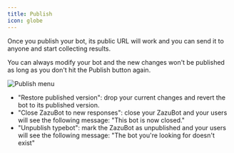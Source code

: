 ```yaml
---
title: Publish
icon: globe
---
```


Once you publish your bot, its public URL will work and you can send it to anyone and start collecting results.

You can always modify your bot and the new changes won't be published as long as you don't hit the Publish button again.

<Frame>
  <img src="/images/publish.png" alt="Publish menu" />
</Frame>

- "Restore published version": drop your current changes and revert the bot to its published version.
- "Close ZazuBot to new responses": close your ZazuBot and your users will see the following message: "This bot is now closed."
- "Unpublish typebot": mark the ZazuBot as unpublished and your users will see the following message: "The bot you're looking for doesn't exist"
